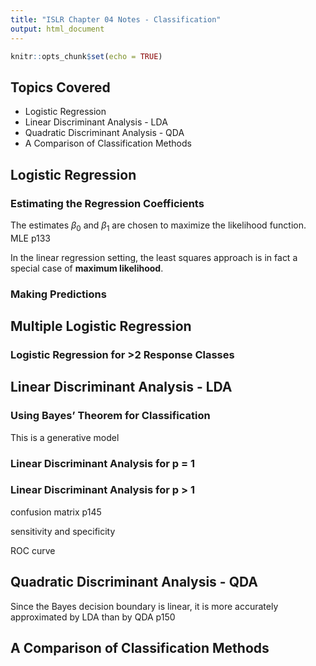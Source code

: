 ```yaml
---
title: "ISLR Chapter 04 Notes - Classification"
output: html_document
---
```


```r
knitr::opts_chunk$set(echo = TRUE)
```
## Topics Covered

- Logistic Regression
- Linear Discriminant Analysis - LDA
- Quadratic Discriminant Analysis - QDA
- A Comparison of Classification Methods

## Logistic Regression


### Estimating the Regression Coefficients

The estimates $\beta_0$ and $\beta_1$ are chosen to maximize the likelihood function. MLE p133

In the linear regression setting, the least squares approach is in fact a special case of **maximum likelihood**.

### Making Predictions

## Multiple Logistic Regression


### Logistic Regression for >2 Response Classes

## Linear Discriminant Analysis - LDA

### Using Bayes’ Theorem for Classification

This is a generative model

### Linear Discriminant Analysis for p = 1

### Linear Discriminant Analysis for p > 1

confusion matrix p145

sensitivity and specificity

ROC curve

## Quadratic Discriminant Analysis - QDA

Since the Bayes decision boundary is linear, it is more accurately approximated by LDA than by QDA p150



## A Comparison of Classification Methods




